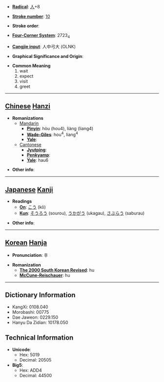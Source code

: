 * '''[[Wiktionary:Chinese radical index| Radical]]''': [[Wiktionary:Chinese radical index 人|人]]+8

* '''[[Wiktionary:Chinese total strokes index|Stroke number]]''': [[Wiktionary:Chinese total strokes index 10|10]]

* '''Stroke order''': 

* '''[[Wiktionary:Chinese four corner index|Four-Corner System]]''': 2723<sub>4</sub>

* '''[[Wiktionary:Chinese Cangjie index|Cangjie input]]''': 人中弓大 (OLNK)

* '''Graphical Significance and Origin''': 

* '''Common Meaning'''
*#wait
*# expect
*# visit
*# greet


----

== [[Chinese]] [[Hanzi]] ==

* '''Romanizations'''
** [[Mandarin]]
*** '''[[Pinyin]]''': hòu (hou4), liàng (liang4)
*** '''[[Wade-Giles]]''': hou<sup>4</sup>, liang<sup>4</sup>
*** '''[[Yale]]''': 
**[[Cantonese]]
***'''[[Jyutping]]''':
***'''[[Penkyamp]]''': 
***'''[[Yale]]''': hau6

* '''Other info''': 

----

== [[Japanese]] [[Kanji]] ==

* '''Readings'''
** '''[[On]]''': [[こう]] (kō)
** '''[[Kun]]''': [[そうろう]] (sourou), [[うかがう]] (ukagau), [[さぶらう]] (saburau)

* '''Other info''':  

----

== [[Korean]] [[Hanja]] ==

* '''Pronunciation''': 후

* '''Romanization'''
** '''[[The 2000 South Korean Revised Romanization|The 2000 South Korean Revised]]''': hu
** '''[[McCune-Reischauer]]''': hu

----

== Dictionary Information ==

* KangXi: 0108.040
* Morobashi: 00775
* Dae Jaweon: 0229.150
* Hanyu Da Zidian: 10178.050

== Technical Information ==

* '''Unicode''':
** Hex: 5019
** Decimal: 20505
* '''Big5''':
** Hex: ADD4
** Decimal: 44500